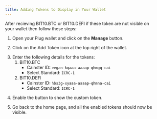 ```yaml
---
title: Adding Tokens to Display in Your Wallet
---
```


After recieving BIT10.BTC or BIT10.DEFI if these token are not visible on your wallet then follow these steps:

1. Open your Plug wallet and click on the **Manage** button.

<p align='center'>
<ImageZoom src='https://raw.githubusercontent.com/ZeyaRabani/Gitbook2/main/public/assets/manage.png' alt='Install' className='rounded w-3/4 md:w-1/3' align='center' width={500} height={500} />
</p>

2. Click on the Add Token icon at the top right of the wallet.

<p align='center'>
<ImageZoom src='https://raw.githubusercontent.com/ZeyaRabani/Gitbook2/main/public/assets/add_new_token_btn.png' alt='Install' className='rounded w-3/4 md:w-1/3' align='center' width={500} height={500} />
</p>

3. Enter the following details for the tokens:
   1. BIT10.BTC
      * Cainster ID: `eegan-kqaaa-aaaap-qhmgq-cai`
      * Select Standard: `ICRC-1`
   2. BIT10.DEFI
      * Cainster ID: `hbs3g-xyaaa-aaaap-qhmna-cai`
      * Select Standard: `ICRC-1`

<p align='center'>
<ImageZoom src='https://raw.githubusercontent.com/ZeyaRabani/Gitbook2/main/public/assets/add_token.png' alt='Install' className='rounded w-3/4 md:w-1/3' align='center' width={500} height={500} />
</p>

4. Enable the button to show the custom token.

<p align='center'>
<ImageZoom src='https://raw.githubusercontent.com/ZeyaRabani/Gitbook2/main/public/assets/enable_token.png' alt='Install' className='rounded w-3/4 md:w-1/3' align='center' width={500} height={500} />
</p>

5. Go back to the home page, and all the enabled tokens should now be visible.

<p align='center'>
<ImageZoom src='https://raw.githubusercontent.com/ZeyaRabani/Gitbook2/main/public/assets/all_tokens.png' alt='Install' className='rounded w-3/4 md:w-1/3' align='center' width={500} height={500} />
</p>
